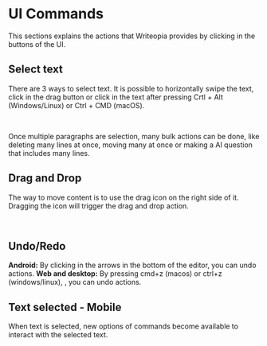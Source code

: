 
# UI Commands

This sections explains the actions that Writeopia provides by clicking in the buttons of the UI.

## Select text
There are 3 ways to select text. It is possible to horizontally swipe the text, click in the drag button or click in the text after pressing Crtl + Alt (Windows/Linux) or Ctrl + CMD (macOS).

<ReactPlayer playing playing={false} controls url={how_to_select} />
<br/>

Once multiple paragraphs are selection, many bulk actions can be done, like deleting many lines at once, moving many at once or making a AI question that includes many lines.

## Drag and Drop
The way to move content is to use the drag icon on the right side of it. Dragging the icon will trigger the drag and drop action.

<ReactPlayer playing playing={false} controls url={moving_lines} />
<br/>

## Undo/Redo
**Android:** By clicking in the arrows in the bottom of the editor, you can undo actions.
**Web and desktop:** By pressing cmd+z (macos) or ctrl+z (windows/linux), , you can undo actions.

<ReactPlayer playing playing={false} controls url={undo_mobile} />

## Text selected - Mobile
When text is selected, new options of commands become available to interact with the selected text. 

<ReactPlayer 
    playing={false} 
    controls url="https://storage.googleapis.com/writeopia-resources/docusaurus/mobile_options.mov"           
    height="600px" />
